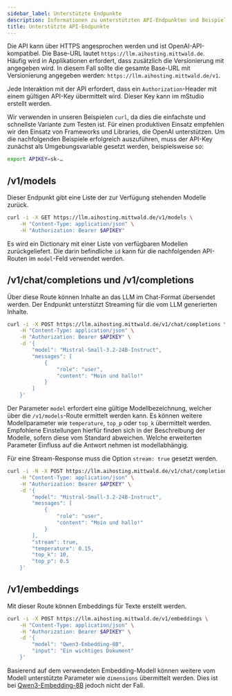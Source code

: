 ```yaml
---
sidebar_label: Unterstützte Endpunkte
description: Informationen zu unterstützten API-Endpunkten und Beispiele
title: Unterstützte API-Endpunkte
---
```


Die API kann über HTTPS angesprochen werden und ist OpenAI-API-kompatibel. Die Base-URL lautet `https://llm.aihosting.mittwald.de`. Häufig wird in Applikationen erfordert, dass zusätzlich die Versionierung mit angegeben wird. In diesem Fall sollte die gesamte Base-URL mit Versionierung angegeben werden: `https://llm.aihosting.mittwald.de/v1`.

Jede Interaktion mit der API erfordert, dass ein `Authorization`-Header mit einem gültigen API-Key übermittelt wird. Dieser Key kann im mStudio erstellt werden.

Wir verwenden in unseren Beispielen `curl`, da dies die einfachste und schnellste Variante zum Testen ist. Für einen produktiven Einsatz empfehlen wir den Einsatz von Frameworks und Libraries, die OpenAI unterstützen. Um die nachfolgenden Beispiele erfolgreich auszuführen, muss der API-Key zunächst als Umgebungsvariable gesetzt werden, beispielsweise so:

```sh
export APIKEY=sk-…
```

## /v1/models

Dieser Endpunkt gibt eine Liste der zur Verfügung stehenden Modelle zurück.

```sh
curl -i -X GET https://llm.aihosting.mittwald.de/v1/models \
    -H "Content-Type: application/json" \
    -H "Authorization: Bearer $APIKEY"
```

Es wird ein Dictionary mit einer Liste von verfügbaren Modellen zurückgeliefert. Die darin befindliche `id` kann für die nachfolgenden API-Routen im `model`-Feld verwendet werden.

## /v1/chat/completions und /v1/completions

Über diese Route können Inhalte an das LLM im Chat-Format übersendet werden. Der Endpunkt unterstützt Streaming für die vom LLM generierten Inhalte.

```sh
curl -i -X POST https://llm.aihosting.mittwald.de/v1/chat/completions \
    -H "Content-Type: application/json" \
    -H "Authorization: Bearer $APIKEY" \
    -d '{ 
        "model": "Mistral-Small-3.2-24B-Instruct",
        "messages": [
            {
                "role": "user",
                "content": "Moin und hallo!"
            }
        ]
    }'

```

Der Parameter `model` erfordert eine gültige Modellbezeichnung, welcher über die `/v1/models`-Route ermittelt werden kann. Es können weitere Modellparameter wie `temperature`, `top_p` oder `top_k` übermittelt werden. Empfohlene Einstellungen hierfür finden sich in der Beschreibung der Modelle, sofern diese vom Standard abweichen. Welche erweiterten Parameter Einfluss auf die Antwort nehmen ist modellabhängig.

Für eine Stream-Response muss die Option `stream: true` gesetzt werden.

```sh
curl -i -N -X POST https://llm.aihosting.mittwald.de/v1/chat/completions \
    -H "Content-Type: application/json" \
    -H "Authorization: Bearer $APIKEY" \
    -d '{ 
        "model": "Mistral-Small-3.2-24B-Instruct",
        "messages": [
            {
                "role": "user",
                "content": "Moin und hallo!"
            }
        ],
        "stream": true,
        "temperature": 0.15,
        "top_k": 10,
        "top_p": 0.5
    }'
```

## /v1/embeddings

Mit dieser Route können Embeddings für Texte erstellt werden.

```sh
curl -i -X POST https://llm.aihosting.mittwald.de/v1/embeddings \
    -H "Content-Type: application/json" \
    -H "Authorization: Bearer $APIKEY" \
    -d '{ 
        "model": "Qwen3-Embedding-8B",
        "input": "Ein wichtiges Dokument"
    }'
```

Basierend auf dem verwendeten Embedding-Modell können weitere vom Modell unterstützte Parameter wie `dimensions` übermittelt werden. Dies ist bei [Qwen3-Embedding-8B](../../models/qwen3-embedding-8b/) jedoch nicht der Fall.

